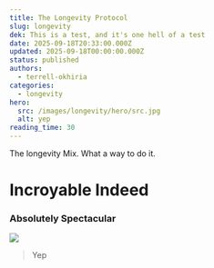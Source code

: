 ```yaml
---
title: The Longevity Protocol
slug: longevity
dek: This is a test, and it's one hell of a test
date: 2025-09-18T20:33:00.000Z
updated: 2025-09-18T00:00:00.000Z
status: published
authors:
  - terrell-okhiria
categories:
  - longevity
hero:
  src: /images/longevity/hero/src.jpg
  alt: yep
reading_time: 30
---
```

The longevity Mix. What a way to do it.

# Incroyable Indeed

### Absolutely Spectacular&#x20;

![](/images/longevity/jawline-slimming-2.jpg)

> Yep
